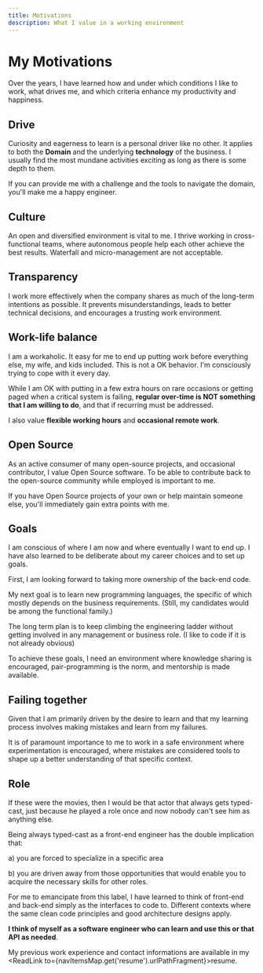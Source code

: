 ```yaml
---
title: Motivations
description: What I value in a working environment
---
```



# My Motivations
Over the years, I have learned how and under which conditions I like to work, what drives me, and which criteria enhance my productivity and happiness.

## Drive
Curiosity and eagerness to learn is a personal driver like no other.
It applies to both the **Domain** and the underlying **technology** of the business.
I usually find the most mundane activities exciting as long as there is some depth to them.

If you can provide me with a challenge and the tools to navigate the domain, you'll make me a happy engineer.


## Culture
An open and diversified environment is vital to me.
I thrive working in cross-functional teams, where autonomous people help each other achieve the best results. Waterfall and micro-management are not acceptable.

## Transparency
I work more effectively when the company shares as much of the long-term intentions as possible. It prevents misunderstandings, leads to better technical decisions, and encourages a trusting work environment.

## Work-life balance
I am a workaholic. It easy for me to end up putting work before everything else, my wife, and kids included. This is not a OK behavior. I'm consciously trying to cope with it every day.

While I am OK with putting in a few extra hours on rare occasions or getting paged when a critical system is failing, **regular over-time is NOT something that I am willing to do**, and that if recurring must be addressed.

I also value **flexible working hours** and **occasional remote work**.

## Open Source
As an active consumer of many open-source projects, and occasional contributor, I value Open Source software.
To be able to contribute back to the open-source community while employed is important to me.

If you have Open Source projects of your own or help maintain someone else, you'll immediately gain extra points with me.

## Goals
I am conscious of where I am now and where eventually I want to end up.
I have also learned to be deliberate about my career choices and to set up goals.

First, I am looking forward to taking more ownership of the back-end code.

My next goal is to learn new programming languages, the specific of which mostly depends on the business requirements. (Still, my candidates would be among the functional family.)

The long term plan is to keep climbing the engineering ladder without getting involved in any management or business role. (I like to code if it is not already obvious)

To achieve these goals, I need an environment where knowledge sharing is encouraged, pair-programming is the norm, and mentorship is made available.

## Failing together
Given that I am primarily driven by the desire to learn and that my learning process involves making mistakes and learn from my failures.

It is of paramount importance to me to work in a safe environment where experimentation is encouraged, where mistakes are considered tools to shape up a better understanding of that specific context.

## Role
If these were the movies, then I would be that actor that always gets typed-cast, just because he played a role once and now nobody can't see him as anything else.

Being always typed-cast as a front-end engineer has the double implication that:

a) you are forced to specialize in a specific area

b) you are driven away from those opportunities that would enable you to acquire the necessary skills for other roles.

For me to emancipate from this label, I have learned to think of front-end and back-end simply as the interfaces to code to.
Different contexts where the same clean code principles and good architecture designs apply.

**I think of myself as a software engineer who can learn and use this or that API as needed**.

My previous work experience and contact informations are available in my <ReadLink to={navItemsMap.get('resume').urlPathFragment}>resume</ReadLink>.
